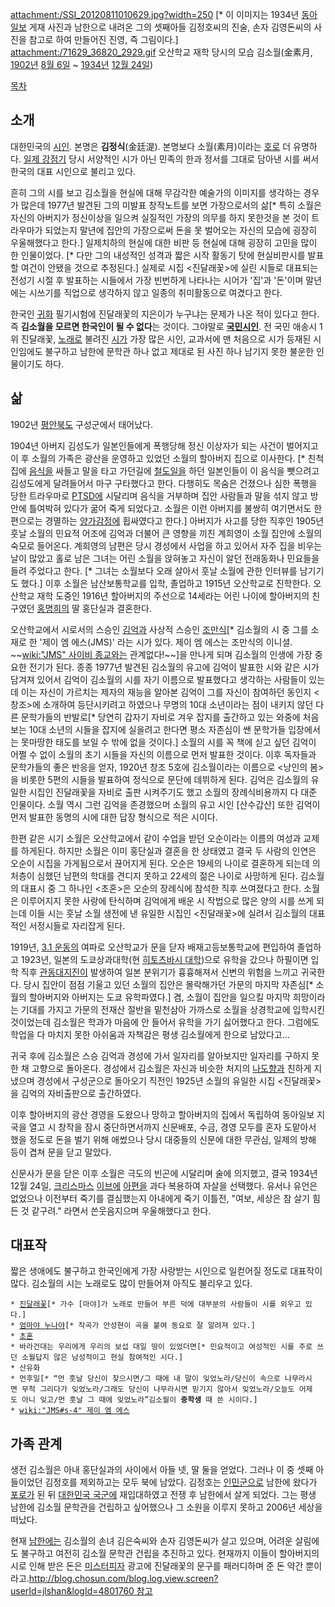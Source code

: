 attachment:/SSI_20120811010629.jpg?width=250 [* 이 이미지는 1934년 [[동아일보]] 게재 사진과 남한으로 내려온 그의 셋째아들 김정호씨의 진술, 손자 김영돈씨의 사진을 참고로 하여 만들어진 진영, 즉 그림이다.]
attachment:/71629_36820_2929.gif
오산학교 재학 당시의 모습
김소월(金素月, [[1902년]] [[8월 6일]] ~ [[1934년]] [[12월 24일]]) 

[[목차]]
== 소개 ==
대한민국의 [[시인]]. 본명은 '''김정식'''(金廷湜). 본명보다 소월(素月)이라는 [[호]]로 더 유명하다. [[일제 강점기]] 당시 서양적인 시가 아닌 민족의 한과 정서를 그대로 담아낸 시를 써서 한국의 대표 시인으로 불리고 있다. 

흔히 그의 시를 보고 김소월을 현실에 대해 무감각한 예술가의 이미지를 생각하는 경우가 많은데 1977년 발견된 그의 미발표 창작노트를 보면 가장으로서의 삶[* 특히 소월은 자신의 아버지가 정신이상을 일으켜 실질적인 가장의 의무를 하지 못한것을 본 것이 트라우마가 되었는지 말년에 집안의 가장으로써 돈을 못 벌어오는 자신의 모습에 굉장히 우울해했다고 한다.] 일제치하의 현실에 대한 비판 등 현실에 대해 굉장히 고민을 많이 한 인물이었다. [* 다만 그의 내성적인 성격과 짧은 시작 활동기 탓에 현실비판시를 발표할 여건이 안됐을 것으로 추정된다.] 실제로 시집 <진달래꽃>에 실린 시들로 대표되는 전성기 시절 후 발표하는 시들에서 가장 빈번하게 나타나는 시어가 '집'과 '돈'이며 말년에는 시쓰기를 직업으로 생각하지 않고 일종의 취미활동으로 여겼다고 한다. 

한국인 [[귀화]] 필기시험에 진달래꽃의 지은이가 누구냐는 문제가 나온 적이 있다고 한다. 즉 '''김소월을 모르면 한국인이 될 수 없다'''는 것이다. 그야말로 '''[[국민]]시인'''. 전 국민 애송시 1위 진달래꽃, [[노래]]로 불려진 [[시]]가 가장 많은 시인, 교과서에 맨 처음으로 시가 등재된 시인임에도 불구하고 남한에 문학관 하나 없고 제대로 된 사진 하나 남기지 못한 불운한 인물이기도 하다. 

== 삶 ==
1902년 [[평안북도]] 구성군에서 태어났다.

1904년 아버지 김성도가 일본인들에게 폭행당해 정신 이상자가 되는 사건이 벌어지고 이 후 소월의 가족은 광산을 운영하고 있었던 소월의 할아버지 집으로 이사한다. [* 친척집에 [[음식]]을 싸들고 말을 타고 가던길에 [[철도]]일을 하던 일본인들이 이 음식을 뺏으려고 김성도에게 달려들어서 마구 구타했다고 한다. 다행히도 목숨은 건졌으나 심한 폭행을 당한 트라우마로 [[PTSD]]에 시달리며 음식을 거부하며 집안 사람들과 말을 섞지 않고 방 안에 틀여박혀 있다가 굶어 죽게 되었다고. 소월은 이런 아버지를 불쌍히 여기면서도 한편으로는 경멸하는 [[양가감정]]에 휩싸였다고 한다.] 아버지가 사고를 당한 직후인 1905년 훗날 소월의 민요적 어조에 김억과 더불어 큰 영향을 끼친 계희영이 소월 집안에 소월의 숙모로 들어온다. 계희영의 남편은 당시 경성에서 사업을 하고 있어서 자주 집을 비우는 날이 많았고 홀로 남은 그녀는 어린 소월을 앉혀놓고 자신이 알던 전래동화나 민요들을 들려 주었다고 한다. [* 그녀는 소월보다 오래 살아서 훗날 소월에 관한 인터뷰를 남기기도 했다.] 이후 소월은 남산보통학교를 입학, 졸업하고 1915년 오산학교로 진학한다. 오산학교 재학 도중인 1916년 할아버지의 주선으로 14세라는 어린 나이에 할아버지의 친구였던 [[홍명희]]의 딸 홍단실과 결혼한다.

오산학교에서 시로서의 스승인 [[김억]]과 사상적 스승인 [[조만식]][* 김소월의 시 중 그를 소재로 한 '제이 엠 에스(JMS)' 라는 시가 있다. 제이 엠 에스는 조만식의 이니셜. ~~[[wiki:"JMS" 사이비 종교]]와는 관계없다!~~]을 만나게 되며 김소월의 인생에 가장 중요한 전기가 된다. 종종 1977년 발견된 김소월의 유고에 김억이 발표한 시와 같은 시가 담겨져 있어서 김억이 김소월의 시를 자기 이름으로 발표했다고 생각하는 사람들이 있는데 이는 자신이 가르치는 제자의 재능을 알아본 김억이 그를 자신이 참여하던 동인지 <창조>에 소개하여 등단시키려고 하였으나 무명의 10대 소년이라는 점이 내키지 않던 다른 문학가들의 반발로[* 당연히 갑자기 자비로 겨우 잡지를 출간하고 있는 와중에 처음 보는 10대 소년의 시들을 잡지에 실을려고 한다면 평소 자존심이 쌘 문학가들 입장에서는 못마땅한 태도를 보일 수 밖에 없을 것이다.] 소월의 시를 꼭 책에 싣고 싶던 김억이 어쩔 수 없이 소월의 초기 시들을 자신의 이름으로 먼저 발표한 것이다. 이후 독자들과 문학가들의 좋은 반응을 얻자, 1920년 창조 5호에 김소월이라는 이름으로 <낭인의 봄>을 비롯한 5편의 시들을 발표하여 정식으로 문단에 데뷔하게 된다. 김억은 김소월의 유일한 시집인 진달래꽃을 자비로 출판 시켜주기도 했고 소월의 장례식비용까지 다 대준 인물이다. 소월 역시 그런 김억을 존경했으머 소월의 유고 시인 [산수갑산] 또한 김억이 먼저 발표한 동명의 시에 대한 답장 형식으로 적은 시이다.

한편 같은 시기 소월은 오산학교에서 같이 수업을 받던 오순이라는 이름의 여성과 교제를 하게된다. 하지만 소월은 이미 홍단실과 결혼을 한 상태였고 결국 두 사람의 인연은 오순이 시집을 가게됨으로서 끊어지게 된다. 오순은 19세의 나이로 결혼하게 되는데 의처층이 심했던 남편의 학대를 견디지 못하고 22세의 젊은 나이로 사망하게 된다. 김소월의 대표시 중 그 하나인 <초혼>은 오순의 장례식에 참석한 직후 쓰여졌다고 한다. 소월은 이루어지지 못한 사랑에 탄식하며 김억에게 배운 시 작법으로 많은 양의 시를 쓰게 되는데 이들 시는 훗날 소월 생전에 낸 유일한 시집인 <진달래꽃>에 실려서 김소월의 대표적인 서정시들로 자리잡게 된다. 

1919년, [[3.1 운동]]의 여파로 오산학교가 문을 닫자 배재고등보통학교에 편입하여 졸업하고 1923년, 일본의 도쿄상과대학(현 [[히토츠바시 대학]])으로 유학을 갔으나 하필이면 입학 직후 [[관동대지진]]이 발생하여 일본 분위기가 흉흉해져서 신변의 위험을 느끼고 귀국한다. 당시 집안이 점점 기울고 있던 소월의 집안은 몰락해가던 가문의 마지막 자존심[* 소월의 할아버지와 아버지는 도쿄 유학파였다.] 겸, 소월이 집안을 일으킬 마지막 희망이라는 기대를 가지고 가문의 전재산 절반을 밑천삼아 가까스로 소월을 상경학교에 입학시킨 것이었는데 김소월은 학과가 마음에 안 들어서 유학을 가기 싫어했다고 한다. 그럼에도 학업을 다 마치지 못한 아쉬움과 자책감은 평생 김소월에게 한으로 남았다고...

귀국 후에 김소월은 스승 김억과 경성에 가서 일자리를 알아보지만 일자리를 구하지 못한 채 고향으로 돌아온다. 경성에서 김소월은 자신과 비슷한 처지의 [[나도향]]과 친하게 지냈으며 경성에서 구성군으로 돌아오기 직전인 1925년 소월의 유일한 시집 <진달래꽃>을 김억의 자비출판으로 출간하였다.

이후 할아버지의 광산 경영을 도왔으나 망하고 할아버지의 집에서 독립하여 동아일보 지국을 열고 시 창작을 잠시 중단하면서까지 신문배포, 수금, 경영 모두를 혼자 도맡아서 했을 정도로 돈을 벌기 위해 애썼으나 당시 대중들의 신문에 대한 무관심, 일제의 방해 등이 겹쳐 문을 닫고 말았다.

신문사가 문을 닫은 이후 소월은 극도의 빈곤에 시달리며 술에 의지했고, 결국 1934년 12월 24일, [[크리스마스]] [[이브]]에 [[아편]]을 과다 복용하여 자살을 선택했다. 유서나 유언은 없었으나 이전부터 죽기를 결심했는지 아내에게 죽기 이틀전, "여보, 세상은 참 살기 힘든 것 같구려." 라면서 쓴웃음지으며 우울해했다고 한다.

== 대표작 == 
짧은 생애에도 불구하고 한국인에게 가장 사랑받는 시인으로 일컫어질 정도로 대표작이 많다. 김소월의 시는 노래로도 많이 만들어져 아직도 불리우고 있다.

 * [[진달래꽃]][* 가수 [마야]가 노래로 만들어 부른 덕에 대부분의 사람들이 시를 외우고 있다.]
 * [[엄마야 누나야]][* 작곡가 안성현이 곡을 붙여 동요로 잘 알려져 있다.]
 * [[초혼#s-3|초혼]]
 * 바라건대는 우리에게 우리의 보섭 대일 땅이 있었더면[* 민요적이고 여성적인 시를 주로 쓰던 소월답지 않은 남성적이고 현실 참여적인 시다.]
 * 산유화
 * 먼후일[* “먼 훗날 당신이 찾으시면/그 때에 내 말이 잊었노라/당신이 속으로 나무라시면 무척 그리다가 잊었노라/그래도 당신이 나무라시면 믿기지 않아서 잊었노라/오늘도 어제도 아니 잊고/먼 훗날 그 때에 잊었노라”김소월이 '''중학생''' 때 쓴 시이다.]
 * [[wiki:"JMS#s-4" 제이 엠 에스]]

== 가족 관계 ==
생전 김소월은 아내 홍단실과의 사이에서 아들 넷, 딸 둘을 얻었다. 그러나 이 중 셋째 아들이었던 김정호를 제외하고는 모두 북에 남았다. 김정호는 [[인민군]]으로 남한에 왔다가 [[포로]]가 된 뒤 [[대한민국 국군]]에 재입대하였고 전쟁 후 남한에서 살게 되었다. 그는 평생 남한에 김소월 문학관을 건립하고 싶어했으나 그 소원을 이루지 못하고 2006년 세상을 떠났다.

현재 [[남한]]에는 김소월의 손녀 김은숙씨와 손자 김영돈씨가 살고 있으며, 어려운 살림에도 불구하고 여전히 김소월 문학관 건립을 추진하고 있다. 현재까지 이들이 할아버지의 시로 인해 받은 돈은 [[미스터피자]] 광고에 진달래꽃의 문구를 패러디하며 준 돈 약간 뿐이라고.[[http://blog.chosun.com/blog.log.view.screen?userId=jlshan&logId=4801760 참고]]
